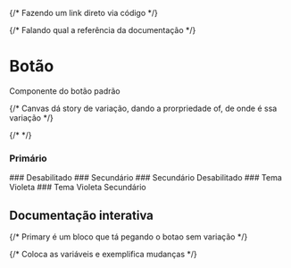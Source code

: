 

{/* Fazendo um link direto via código */}

{/* Falando qual a referência da documentação */}

<Meta of={Story} />

# Botão

Componente do botão padrão

{/* Canvas dá story de variação, dando a prorpriedade of, de onde é ssa variação */}

{/* <Canvas of={Story.Violet} /> */}

### Primário
<Canvas of={Story.Primary} />
### Desabilitado
<Canvas of={Story.Disabled} />
### Secundário
<Canvas of={Story.Secondary} />
### Secundário Desabilitado
<Canvas of={Story.SecondaryDisabled} />
### Tema Violeta
<Canvas of={Story.Violet} />
### Tema Violeta Secundário
<Canvas of={Story.VioletSecondary} />


## Documentação interativa

{/* Primary é um bloco que tá pegando o botao sem variação */}
<Primary />

{/* Coloca as variáveis e exemplifica mudanças */}
<Controls />
